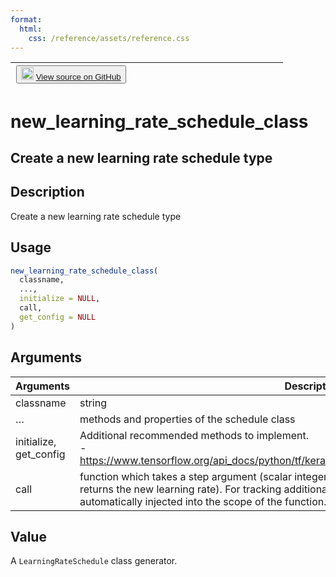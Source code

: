 ```yaml
---
format:
  html:
    css: /reference/assets/reference.css
---
```


| <button class="button"> ![](/reference/assets/GitHub-Mark-32px.png){width="20"} [View source on GitHub](https://github.com/rstudio/keras//blob/main/R/learning_rate_schedules.R#L402) </button> |
|:------------------------------:|:--------------------------------------:|

# new_learning_rate_schedule_class

## Create a new learning rate schedule type

## Description
Create a new learning rate schedule type 


## Usage
```r
new_learning_rate_schedule_class( 
  classname, 
  ..., 
  initialize = NULL, 
  call, 
  get_config = NULL 
) 
```

## Arguments
|Arguments|Description|
|---|---|
| classname | string |
| ... | methods and properties of the schedule class |
| initialize, get_config | Additional recommended methods to implement. <br>- [https://www.tensorflow.org/api_docs/python/tf/keras/optimizers/schedules/LearningRateSchedule](https://www.tensorflow.org/api_docs/python/tf/keras/optimizers/schedules/LearningRateSchedule) |
| call | function which takes a step argument (scalar integer tensor, the current training step count, and returns the new learning rate). For tracking additional state, objects `self` and `private` are automatically injected into the scope of the function. |



## Value
A `LearningRateSchedule` class generator. 





